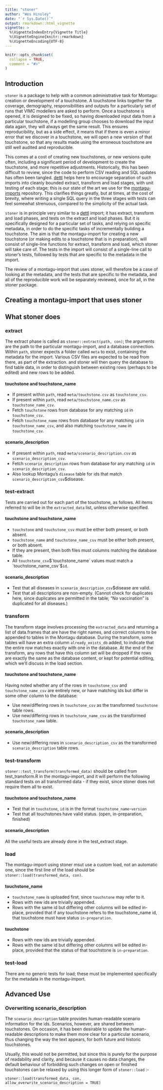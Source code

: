 ```yaml
---
title: "stoner"
author: "Wes Hinsley"
date: "`r Sys.Date()`"
output: rmarkdown::html_vignette
vignette: >
  %\VignetteIndexEntry{Vignette Title}
  %\VignetteEngine{knitr::rmarkdown}
  %\VignetteEncoding{UTF-8}
---
```


```r
knitr::opts_chunk$set(
  collapse = TRUE,
  comment = "#>"
)
```
## Introduction

`stoner` is a package to help with a common administrative task for Montagu: creation or development of a touchstone. A touchstone
links together the coverage, demography, responsibilities and outputs for a particularly set of runs that VIMC modellers are asked
to perform. Once a touchstone is opened, it is designed to be fixed, so having downloaded input data from a particular touchstone,
if a modelling group chooses to download the input data again, they will always get the same result. This ensures reproducibility,
but as a side effect, it means that if there is even a minor error that we discover in a touchstone, we will open a new version 
of that touchstone, so that any results made using the erroneous touchstone are still well audited and reproducible.

This comes at a cost of creating new touchstones, or new versions quite often, including a significant period of development
to create the touchstone, and more repetitive adjustments. Historically, this has been difficult to review, since the code to
perform CSV reading and SQL updates has often been tangled. [dettl](https://github.com/vimc/dettl) helps here to encourage
separation of such imports into cleanly bounded extract, transform and load stages, with unit testing of each stage; this is
our state of the art we use for the [montagu-imports](https://github.com/vimc/montagu-imports) repository. This
clarifies things greatly, but at times, at the cost of brevity, where writing a single SQL query in the three stages with tests can
feel somewhat strenuous, compared to the simplicity of the actual task. 

`stoner` is in principle very similar to a [dettl](https://github.com/vimc/dettl) import; it has extract, transform and load
phases, and tests on the extract and load phases. But it is specifically designed for a particular set of tasks, and relying 
on specific metadata, in order to do the specific tasks of incrementally building a touchstone. The aim is that the montagu-import 
for creating a new touchstone (or making edits to a touchstone that is in preparation), will consist of single-line functions for 
extract, transform and load, which stoner will take care of. The tests in the import will consist of a single-line call to stoner's 
tests, followed by tests that are specific to the metadata in the import.

The review of a montagu-import that uses stoner, will therefore be a case of looking at the metadata, and the tests that are
specific to the metadata, and all of the reproducible work will be separately reviewed, once for all, in the stoner package.

## Creating a montagu-import that uses stoner

## What stoner does

### extract

The extract phase is called as `stoner::extract(path, con)`; the arguments are the path to the particular montagu-import, and a
database connection. Within `path`, stoner expects a folder called `meta` to exist, containing the metadata for the import. 
Various CSV files are expected to be read from there, as part of the extraction. and stoner will then query the database to 
find table data, in order to distinguish between existing rows (perhaps to be edited) and new rows to be added.

#### touchstone and touchstone_name

  * If present within `path`, read `meta/touchstone.csv` as `touchstone_csv`.
  * If present within `path`, read `meta/touchstone_name.csv` as `touchstone_name_csv`.
  * Fetch `touchstone` rows from database for any matching `id` in `touchstone_csv`.
  * Fetch `touchstone_name` rows from database for any matching `id` in `touchstone_name_csv`, and
    also matching `touchstone_name` in `touchstone_csv`.

#### scenario_description

  * If present within `path`, read `meta/scenario_description.csv` as `scenario_description_csv`.
  * Fetch `scenario_description` rows from database for any matching `id` in `scenario_description_csv`.
  * Also lookup Montagu's `disease` table for ids that match `scenario_description_csv`$disease.

### test-extract

Tests are carried out for each part of the touchstone, as follows. All items 
referred to will be in the `extracted_data` list, unless otherwise specified.

#### touchstone and touchstone_name

  * `touchstone` and `touchstone_csv` must be either both present, or both absent.
  * `touchstone_name` and `touchstone_name_csv` must be either both present, or both absent.
  * If they are present, then both files must columns matching the \code{touchstone} database table.
  * All `touchstone_csv`$`touchstone_name` values must match a `touchstone_name_csv`$`id`.

#### scenario_description

  * Test that all diseases in `scenario_description_csv`$disease are valid.
  * Test that all descriptions are non-empty. (Cannot check for duplicates here, since duplicates
    are permitted in the table; "No vaccination" is duplicated for all diseases.)

### transform

The transform stage involves processing the `extracted_data` and returning a list of data.frames
that are have the right names, and correct columns to be appended to tables in the Montagu database.
During the transform, some tables will have an extra column `already_exists_db` added, to indicate 
that the entire row matches exactly with one in the database. At the end of the transform, any rows 
that have this column set will be dropped if the rows are exactly the same
as the database content, or kept for potential editing, which we'll discuss in the load section.

#### touchstone and touchstone_name

Having noted whether any of the rows in `touchstone_csv` and `touchstone_name_csv` are entirely
new, or have matching ids but differ in some other column to the database:

  * Use new/differing rows in `touchstone_csv` as the transformed `touchstone` table rows.
  * Use new/differing rows in `touchstone_name_csv` as the transformed `touchstone_name` table.

#### scenario_description

  * Use new/differing rows in `scenario_description_csv` as the transformed `scenario_description` table rows.

### test-transform

`stoner::test_transform(transformed_data)` should be called from test_transform.R in the montagu-import,
and it will perform the following standard tests on all transformed data - if they exist, since stoner
does not require them all to exist.

#### touchstone and touchstone_name
  
  * Test that in `touchstone`, `id` is in the format `touchstone_name`-`version`
  * Test that all touchstones have valid status. (open, in-preparation, finished)

#### scenario_description

All the useful tests are already done in the test_extract stage.

### load

The montagu-import using stoner msut use a custom load, not an automatic one, since the first line of the
load should be `stoner::load(transformed_data, con)`. 

#### touchstone_name
  
  * `touchstone_name` is uploaded first, since `touchstone` may refer to it. 
  * Rows with new ids are trivially appended.
  * Rows with the same id but differing other columns will be edited in-place, provided that 
    if any touchstone refers to the touchstone_name id, that touchstone must have status `in-preparation`.

#### touchstone

  * Rows with new ids are trivially appended.
  * Rows with the same id but differing other columns will be edited in-place, provided that 
    the status of that touchstone is `in-preparation`.

### test-load

There are no generic tests for load; these must be implemented specifically for the metadata
in the montagu-import.

## Advanced Use

### Overwriting scenario_description

The `scenario_description` table provides human-readable scenario information for the ids. Scenarios,
however, are shared between touchstones. On occasion, it has been desirable to update the human-readable
descriptions to make them more clear for a particular scenario, thus changing the way the text appears,
for both future and historic touchstones.

Usually, this would not be permitted, but since this is purely for the purpose of readability and clarity,
and because it causes no data changes, the default behaviour of forbidding such changes on open or finished
touchstones can be relaxed by using this longer form of `stoner::load` :- 

`stoner::load(transformed_data, con, allow_overwrite_scenario_description = TRUE)`
